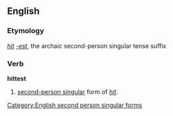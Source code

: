 ==English==
===Etymology===
''[[hit]]'' ''[[-est]]'', the archaic second-person singular tense suffix

===Verb===
'''hittest'''
# {{archaic}} [[second-person singular]] form of ''[[hit]]''.

[[Category:English second person singular forms]]